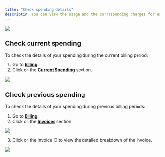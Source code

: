 ```yaml
---
title: "Check spending details"
descriptin: You can view the usage and the corresponding charges for each project during the ongoing billing period. You can also download a PDF version of the invoice for your records.
---
```


<Frame>
  <img src="/images/cloud/check-spending-details/billing-invoice-details-af8902212987e3ac1e3ac0dc8a3a4139.png"/>
</Frame>

## Check current spending

To check the details of your spending during the current billing period:

1. Go to [**Billing**](https://cloud.risingwave.com/billing).
2. Click on the [**Current Spending**](https://cloud.risingwave.com/billing/spending/) section.
<Frame>
  <img src="/images/cloud/check-spending-details/billing-current-spending-2af7537a47cca87e96391bd15374fe44.png"/>
</Frame>

## Check previous spending

To check the details of your spending during previous billing periods:

1. Go to [**Billing**](https://cloud.risingwave.com/billing).
2. Click on the [**Invoices**](https://cloud.risingwave.com/billing/invoices/) section.
<Frame>
  <img src="/images/cloud/check-spending-details/billing-page-invoices-df84729df146c95fa463a831a717dcf3.png"/>
</Frame>

3. Click on the invoice ID to view the detailed breakdown of the invoice.
<Frame>
  <img src="/images/cloud/check-spending-details/billing-invoice-id-9be7c4abc4c3342ee8de0d62cea5162f.png"/>
</Frame>
